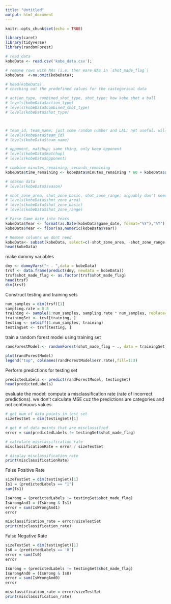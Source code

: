 ```yaml
---
title: "Untitled"
output: html_document
---
```


```r
knitr::opts_chunk$set(echo = TRUE)
```

```r
library(caret)
library(tidyverse)
library(randomForest)

# read data
kobeData <- read.csv('kobe_data.csv');

# remove rows with NAs (i.e. ther eare NAs in `shot_made_flag`)
kobeData  <-na.omit(kobeData);

# head(kobeData)
# checking out the predefined values for the castegorical data

# action_type, combined_shot_type, shot_type: how kobe shot a ball
# levels(kobeData$action_type)
# levels(kobeData$combined_shot_type)
# levels(kobeData$shot_type)



# team_id, team_name; just some random number and LAL; not useful. will omit
# levels(kobeData$team_id)
# levels(kobeData$team_name)

# opponent, matchup; same thing, only keep opponent
# levels(kobeData$matchup)
# levels(kobeData$opponent)

# combine minutes_remaining, seconds_remaining
kobeData$time_remaining <- kobeData$minutes_remaining * 60 + kobeData$seconds_remaining

# season data
# levels(kobeData$season)

# shot_zone_area, shot_zone_basic, shot_zone_range; arguably don't need these because we have lat, long, loc_x, loc_y
# levels(kobeData$shot_zone_area)
# levels(kobeData$shot_zone_basic)
# levels(kobeData$shot_zone_range)

# Parse Game date into Years 
kobeData$Year <- format(as.Date(kobeData$game_date, format="%Y"),"%Y")
kobeData$Year <- floor(as.numeric(kobeData$Year))

# Remove columns we dont need
kobeData<- subset(kobeData, select=c(-shot_zone_area, -shot_zone_range, -shot_zone_basic, -action_type,-game_date,-game_id,-team_id,-team_name,-matchup, -season, -minutes_remaining, -seconds_remaining))
head(kobeData)
```

make dummy variables
```r
dmy <- dummyVars("~ . ",data = kobeData)
trsf <- data.frame(predict(dmy, newdata = kobeData))
trsf$shot_made_flag <- as.factor(trsf$shot_made_flag)
head(trsf)
dim(trsf)
```

Construct testing and training sets 
```r
num_samples = dim(trsf)[1]
sampling.rate = 0.8
training <- sample(1:num_samples, sampling.rate * num_samples, replace=FALSE)
trainingSet <- trsf[training, ]
testing <- setdiff(1:num_samples, training)
testingSet <- trsf[testing, ]
```

train a random forest model using training set
```r
randForestModel <- randomForest(shot_made_flag ~ ., data = trainingSet)
```

```r
plot(randForestModel)
legend("top", colnames(randForestModel$err.rate),fill=1:3)
```

Perform predictions for testing set
```r
predictedLabels <- predict(randForestModel, testingSet)
head(predictedLabels)
```

evaluate the model: compute a misclassification rate (rate of incorrect predictions). we don't calculate MSE cuz the predictions are categories and not continuous values.

```r
# get num of data points in test set
sizeTestSet = dim(testingSet)[1]

# get # of data points that are misclassified
error = sum(predictedLabels != testingSet$shot_made_flag)

# calculate misclassification rate
misclassificationRate = error / sizeTestSet

# display misclassification rate
print(misclassificationRate)
```

False Positive Rate
```r
sizeTestSet = dim(testingSet)[1]
Is1 = (predictedLabels == "1")
sum(Is1)

IsWrong = (predictedLabels != testingSet$shot_made_flag)
IsWrongAnd1 = (IsWrong & Is1)
error = sum(IsWrongAnd1)
error 

misclassification_rate = error/sizeTestSet
print(misclassification_rate)
```

False Negative Rate
```r
sizeTestSet = dim(testingSet)[1]
Is0 = (predictedLabels == '0')
error = sum(Is0)
error

IsWrong = (predictedLabels != testingSet$shot_made_flag)
IsWrongAnd0 = (IsWrong & Is0)
error = sum(IsWrongAnd0)
error

misclassification_rate = error/sizeTestSet
print(misclassification_rate)
```
